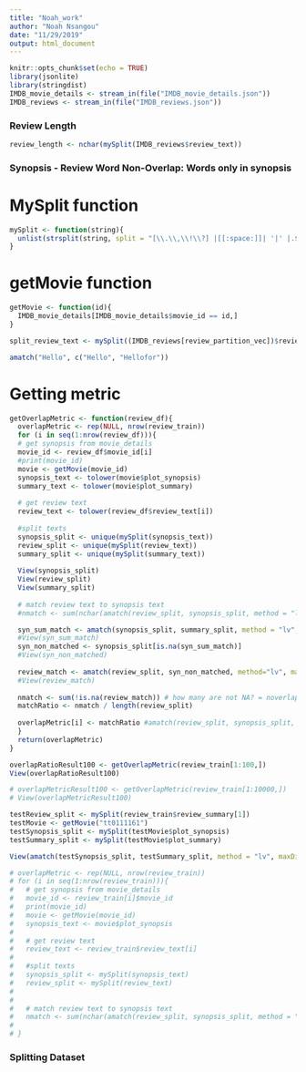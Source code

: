 ---
title: "Noah_work"
author: "Noah Nsangou"
date: "11/29/2019"
output: html_document
---

```{r setup, include=FALSE}
knitr::opts_chunk$set(echo = TRUE)
library(jsonlite)
library(stringdist)
IMDB_movie_details <- stream_in(file("IMDB_movie_details.json"))
IMDB_reviews <- stream_in(file("IMDB_reviews.json"))
```


### Review Length
```{r}
review_length <- nchar(mySplit(IMDB_reviews$review_text))
```


### Synopsis - Review Word Non-Overlap: Words only in synopsis

# MySplit function
```{r}
mySplit <- function(string){
  unlist(strsplit(string, split = "[\\.\\,\\!\\?] |[[:space:]]| '|' |.$"))
}
```

# getMovie function
```{r}
getMovie <- function(id){
  IMDB_movie_details[IMDB_movie_details$movie_id == id,]
}
```


```{r}
split_review_text <- mySplit((IMDB_reviews[review_partition_vec])$review_text)

amatch("Hello", c("Hello", "Hellofor"))
```
# Getting metric
```{r}
getOverlapMetric <- function(review_df){
  overlapMetric <- rep(NULL, nrow(review_train))
  for (i in seq(1:nrow(review_df))){
  # get synopsis from movie_details
  movie_id <- review_df$movie_id[i]
  #print(movie_id)
  movie <- getMovie(movie_id)
  synopsis_text <- tolower(movie$plot_synopsis)
  summary_text <- tolower(movie$plot_summary)
  
  # get review text
  review_text <- tolower(review_df$review_text[i])
  
  #split texts 
  synopsis_split <- unique(mySplit(synopsis_text))
  review_split <- unique(mySplit(review_text))
  summary_split <- unique(mySplit(summary_text))
  
  View(synopsis_split)
  View(review_split)
  View(summary_split)
  
  # match review text to synopsis text
  #nmatch <- sum(nchar(amatch(review_split, synopsis_split, method = "lv", maxDist = 1)), na.rm = TRUE)

  syn_sum_match <- amatch(synopsis_split, summary_split, method = "lv", maxDist = .5)
  #View(syn_sum_match)
  syn_non_matched <- synopsis_split[is.na(syn_sum_match)]
  #View(syn_non_matched)
  
  review_match <- amatch(review_split, syn_non_matched, method="lv", maxDist = 1)
  #View(review_match)
  
  nmatch <- sum(!is.na(review_match)) # how many are not NA? = noverlap btw review and synopsis-unique words
  matchRatio <- nmatch / length(review_split)
  
  overlapMetric[i] <- matchRatio #amatch(review_split, synopsis_split, method = "lv", maxDist = 1)
  }
  return(overlapMetric)
}

overlapRatioResult100 <- getOverlapMetric(review_train[1:100,])
View(overlapRatioResult100)

# overlapMetricResult100 <- getOverlapMetric(review_train[1:10000,])
# View(overlapMetricResult100)

testReview_split <- mySplit(review_train$review_summary[1])
testMovie <- getMovie("tt0111161")
testSynopsis_split <- mySplit(testMovie$plot_synopsis)
testSummary_split <- mySplit(testMovie$plot_summary)

View(amatch(testSynopsis_split, testSummary_split, method = "lv", maxDist = 1))

# overlapMetric <- rep(NULL, nrow(review_train))
# for (i in seq(1:nrow(review_train))){
#   # get synopsis from movie_details
#   movie_id <- review_train[i]$movie_id
#   print(movie_id)
#   movie <- getMovie(movie_id)
#   synopsis_text <- movie$plot_synopsis
#   
#   # get review text
#   review_text <- review_train$review_text[i]
#   
#   #split texts 
#   synopsis_split <- mySplit(synopsis_text)
#   review_split <- mySplit(review_text)
#   
# 
#   # match review text to synopsis text
#   nmatch <- sum(nchar(amatch(review_split, synopsis_split, method = "lv", maxDist = 1)), na.rm = TRUE)
#   
# }
```


### Splitting Dataset
```{r}

```

